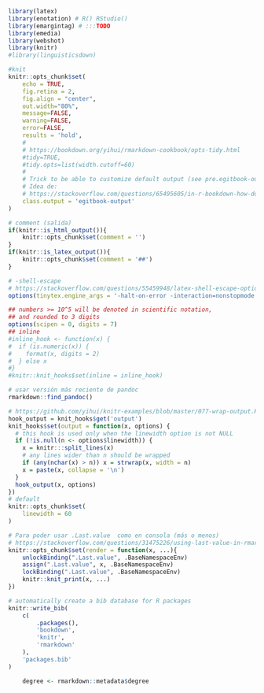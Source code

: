 ```r
library(latex)
library(enotation) # R() RStudio()
library(emargintag) # :::TODO
library(emedia)
library(webshot)
library(knitr)
#library(linguisticsdown)
```


```r
#knit
knitr::opts_chunk$set(
    echo = TRUE, 
    fig.retina = 2, 
    fig.align = "center",
    out.width="80%",
    message=FALSE,
    warning=FALSE,
    error=FALSE,
    results = 'hold',
    #
    # https://bookdown.org/yihui/rmarkdown-cookbook/opts-tidy.html
    #tidy=TRUE, 
    #tidy.opts=list(width.cutoff=60)
    #
    # Trick to be able to customize default output (see pre.egitbook-output in style.css)
    # Idea de:
    # https://stackoverflow.com/questions/65495605/in-r-bookdown-how-do-i-set-the-default-code-output-background-color
    class.output = 'egitbook-output'    
)

# comment (salida)
if(knitr::is_html_output()){
    knitr::opts_chunk$set(comment = '')    
}
if(knitr::is_latex_output()){
    knitr::opts_chunk$set(comment = '##')    
}

# -shell-escape
# https://stackoverflow.com/questions/55459948/latex-shell-escape-options-in-yaml-header-dont-use?noredirect=1#comment97651281_55459948
options(tinytex.engine_args = '-halt-on-error -interaction=nonstopmode -shell-escape') 

## numbers >= 10^5 will be denoted in scientific notation,
## and rounded to 3 digits
options(scipen = 0, digits = 7)
## inline
#inline_hook <- function(x) {
#  if (is.numeric(x)) {
#    format(x, digits = 2)
#  } else x
#}
#knitr::knit_hooks$set(inline = inline_hook)

# usar versión más reciente de pandoc
rmarkdown::find_pandoc()
```

```r
# https://github.com/yihui/knitr-examples/blob/master/077-wrap-output.Rmd
hook_output = knit_hooks$get('output')
knit_hooks$set(output = function(x, options) {
  # this hook is used only when the linewidth option is not NULL
  if (!is.null(n <- options$linewidth)) {
    x = knitr:::split_lines(x)
    # any lines wider than n should be wrapped
    if (any(nchar(x) > n)) x = strwrap(x, width = n)
    x = paste(x, collapse = '\n')
  }
  hook_output(x, options)
})
# default
knitr::opts_chunk$set(
    linewidth = 60
)
```


```r
# Para poder usar .Last.value  como en consola (más o menos)
# https://stackoverflow.com/questions/31475226/using-last-value-in-rmarkdown-knitr
knitr::opts_chunk$set(render = function(x, ...){
    unlockBinding(".Last.value", .BaseNamespaceEnv)
    assign(".Last.value", x, .BaseNamespaceEnv)
    lockBinding(".Last.value", .BaseNamespaceEnv)
    knitr::knit_print(x, ...)
})
```



```r
# automatically create a bib database for R packages
knitr::write_bib(
    c(
        .packages(), 
        'bookdown', 
        'knitr', 
        'rmarkdown'
    ), 
    'packages.bib'
)
```


```r
    degree <- rmarkdown::metadata$degree
```
